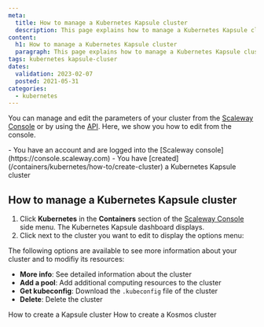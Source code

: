 ```yaml
---
meta:
  title: How to manage a Kubernetes Kapsule cluster
  description: This page explains how to manage a Kubernetes Kapsule cluster
content:
  h1: How to manage a Kubernetes Kapsule cluster
  paragraph: This page explains how to manage a Kubernetes Kapsule cluster
tags: kubernetes kapsule-cluser 
dates:
  validation: 2023-02-07
  posted: 2021-05-31
categories:
  - kubernetes
---
```


You can manage and edit the parameters of your cluster from the [Scaleway Console](https://console.scaleway.com) or by using the [API](https://developers.scaleway.com/en/). Here, we show you how to edit from the console.

<Macro id="iam-requirements" />

<Message type="requirement">
  - You have an account and are logged into the [Scaleway console](https://console.scaleway.com) 
  - You have [created](/containers/kubernetes/how-to/create-cluster) a Kubernetes Kapsule cluster
</Message>

## How to manage a Kubernetes Kapsule cluster

1. Click **Kubernetes** in the **Containers** section of the [Scaleway Console](https://console.scaleway.com) side menu. The Kubernetes Kapsule dashboard displays.
2. Click <Icon name="more" /> next to the cluster you want to edit to display the options menu:
    <Lightbox src="scaleway-kapsule_cluster_menu.webp" alt="" />

The following options are available to see more information about your cluster and to modifiy its resources: 
* **More info**: See detailed information about the cluster
* **Add a pool**: Add additional computing resources to the cluster
* **Get kubeconfig**: Download the `.kubeconfig` file of the cluster
* **Delete**: Delete the cluster


<Navigation title="See Also">
  <PreviousButton to="/containers/kubernetes/how-to/create-cluster/">How to create a Kapsule cluster</PreviousButton>
  <NextButton to="/containers/kubernetes/how-to/create-kosmos-cluster/">How to create a Kosmos cluster</NextButton>
</Navigation>

